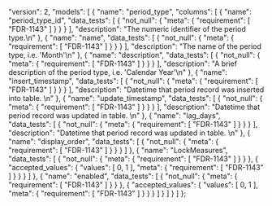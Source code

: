   "version": 2,
  "models": [
    {
      "name": "period_type",
      "columns": [
        {
          "name": "period_type_id",
          "data_tests": [
            {
              "not_null": {
                "meta": {
                  "requirement": [
                    "FDR-1143"
                  ]
                }
              }
            }
          ],
          "description": "The numeric identifier of the period type.\n"
        },
        {
          "name": "name",
          "data_tests": [
            {
              "not_null": {
                "meta": {
                  "requirement": [
                    "FDR-1143"
                  ]
                }
              }
            }
          ],
          "description": "The name of the period type, i.e. 'Month'\n"
        },
        {
          "name": "description",
          "data_tests": [
            {
              "not_null": {
                "meta": {
                  "requirement": [
                    "FDR-1143"
                  ]
                }
              }
            }
          ],
          "description": "A brief description of the period type, i.e. 'Calendar Year'\n"
        },
        {
          "name": "insert_timestamp",
          "data_tests": [
            {
              "not_null": {
                "meta": {
                  "requirement": [
                    "FDR-1143"
                  ]
                }
              }
            }
          ],
          "description": "Datetime that period record was inserted into table. \n"
        },
        {
          "name": "update_timestamp",
          "data_tests": [
            {
              "not_null": {
                "meta": {
                  "requirement": [
                    "FDR-1143"
                  ]
                }
              }
            }
          ],
          "description": "Datetime that period record was updated in table. \n"
        },
        {
          "name": "lag_days",
          "data_tests": [
            {
              "not_null": {
                "meta": {
                  "requirement": [
                    "FDR-1143"
                  ]
                }
              }
            }
          ],
          "description": "Datetime that period record was updated in table. \n"
        },
        {
          "name": "display_order",
          "data_tests": [
            {
              "not_null": {
                "meta": {
                  "requirement": [
                    "FDR-1143"
                  ]
                }
              }
            }
          ]
        },
        {
          "name": "LockMeasures",
          "data_tests": [
            {
              "not_null": {
                "meta": {
                  "requirement": [
                    "FDR-1143"
                  ]
                }
              }
            },
            {
              "accepted_values": {
                "values": [
                  0,
                  1
                ],
                "meta": {
                  "requirement": [
                    "FDR-1143"
                  ]
                }
              }
            }
          ]
        },
        {
          "name": "enabled",
          "data_tests": [
            {
              "not_null": {
                "meta": {
                  "requirement": [
                    "FDR-1143"
                  ]
                }
              }
            },
            {
              "accepted_values": {
                "values": [
                  0,
                  1
                ],
                "meta": {
                  "requirement": [
                    "FDR-1143"
                  ]
                }
              }
            }
          ]
        }
      ]
    }
  ]
};
